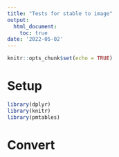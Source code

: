 ```yaml
---
title: "Tests for stable to image"
output: 
  html_document: 
    toc: true
date: '2022-05-02'
---
```


```r
knitr::opts_chunk$set(echo = TRUE)
```

# Setup

```r
library(dplyr)
library(knitr)
library(pmtables)
```


# Convert 


